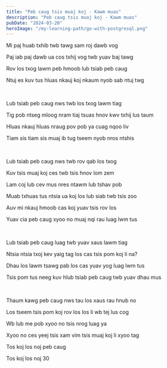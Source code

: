 ```yaml
---
title: "Peb caug tsis muaj koj - Kawm muas"
description: "Peb caug tsis muaj koj - Kawm muas"
pubDate: "2024-03-20"
heroImage: "/my-learning-path/go-with-postgresql.png"
---
```


Mi paj huab txhib twb tawg sam roj dawb vog

Paj iab paj dawb ua cos txhij vog twb yuav baj tawg

Rov los txog lawm peb hmoob lub tsiab peb caug

Ntuj es kuv tus hluas nkauj koj nkaum nyob sab ntuj twg

<br />

Lub tsiab peb caug nws twb los txog lawm tiag

Tig pob ntseg mloog nram tiaj tsuas hnov kwv txhij lus taum

Hluas nkauj hluas nraug pov pob ya cuag nqoo liv

Tiam sis tiam sis muaj ib tug tseem nyob nros ntshis

<br />

Lub tsiab peb caug nws twb rov qab los txog

Kuv tsis muaj koj ces twb tsis hnov lom zem

Lam coj lub cev mus nres ntawm lub tshav pob

Muab txhuas tus ntsia ua koj los lub siab twb tsis zoo

Auv mi nkauj hmoob cas koj yuav tsis rov los

Yuav cia peb caug xyoo no muaj nqi rau luag lwm tus

<br />

Lub tsiab peb caug luag twb yuav xaus lawm tiag

Ntsia ntsia txoj kev yaig tag los cas tsis pom koj li na?

Dhau los lawm tsawg pab los cas yuav yog luag lwm tus

Tsis pom tus neeg kuv hlub tsiab peb caug twb yuav dhau mus

<br />

Thaum kawg peb caug nws tau los xaus rau hnub no

Los tseem tsis pom koj rov los los li wb tej lus cog

Wb lub me pob xyoo no tsis nrog luag ya

Xyoo no ces yeej tsis xam vim tsis muaj koj li xyoo tag

<p class="sr-only">Tos koj los noj peb caug</p>
<p class="sr-only">Tos koj los noj 30</p>
